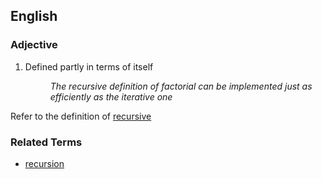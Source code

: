 ==English==

===Adjective===

# {{computing}} Defined partly in terms of itself
#: ''The recursive definition of factorial can be implemented just as efficiently as the iterative one''

Refer to the definition of [[recursive]]

===Related Terms===

*[[recursion]]